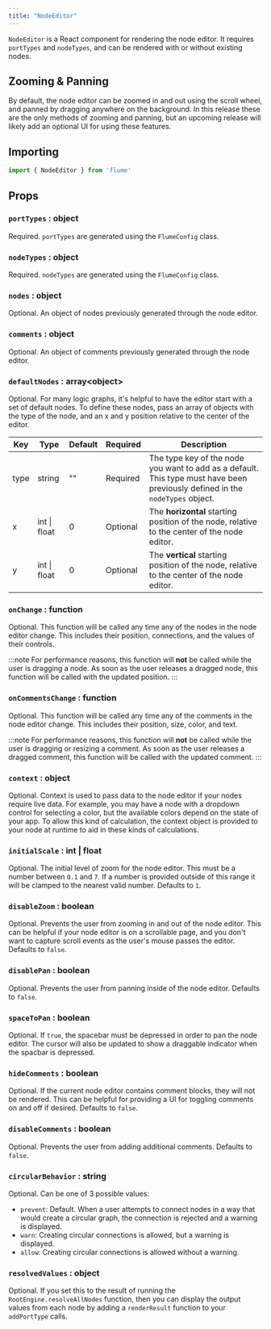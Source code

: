 ```yaml
---
title: "NodeEditor"
---
```


`NodeEditor` is a React component for rendering the node editor. It requires `portTypes` and `nodeTypes`, and can be rendered with or without existing nodes.

## Zooming & Panning

By default, the node editor can be zoomed in and out using the scroll wheel, and panned by dragging anywhere on the background. In this release these are the only methods of zooming and panning, but an upcoming release will likely add an optional UI for using these features.

## Importing

```js
import { NodeEditor } from 'flume'
```

## Props

### `portTypes` : object

Required. `portTypes` are generated using the `FlumeConfig` class.

### `nodeTypes` : object

Required. `nodeTypes` are generated using the `FlumeConfig` class.

### `nodes` : object

Optional. An object of nodes previously generated through the node editor.

### `comments` : object

Optional. An object of comments previously generated through the node editor.

### `defaultNodes` : array<object\>

Optional. For many logic graphs, it's helpful to have the editor start with a set of default nodes. To define these nodes, pass an array of objects with the type of the node, and an x and y position relative to the center of the editor.

| Key  | Type         | Default | Required | Description                                                                                                                   |
|------|--------------|---------|----------|-------------------------------------------------------------------------------------------------------------------------------|
| type | string       | ""      | Required | The type key of the node you want to add as a default. This type must have been previously defined in the `nodeTypes` object. |
| x    | int \| float | 0       | Optional | The **horizontal** starting position of the node, relative to the center of the node editor.                                       |
| y    | int \| float | 0       | Optional | The **vertical** starting position of the node, relative to the center of the node editor.                                         |

### `onChange` : function

Optional. This function will be called any time any of the nodes in the node editor change. This includes their position, connections, and the values of their controls.

:::note
For performance reasons, this function will **not** be called while the user is dragging a node. As soon as the user releases a dragged node, this function will be called with the updated position.
:::

### `onCommentsChange` : function

Optional. This function will be called any time any of the comments in the node editor change. This includes their position, size, color, and text.

:::note
For performance reasons, this function will **not** be called while the user is dragging or resizing a comment. As soon as the user releases a dragged comment, this function will be called with the updated comment.
:::

### `context` : object

Optional. Context is used to pass data to the node editor if your nodes require live data. For example, you may have a node with a dropdown control for selecting a color, but the available colors depend on the state of your app. To allow this kind of calculation, the context object is provided to your node at runtime to aid in these kinds of calculations.

### `initialScale` : int | float

Optional. The initial level of zoom for the node editor. This must be a number between `0.1` and `7`. If a number is provided outside of this range it will be clamped to the nearest valid number. Defaults to `1`.

### `disableZoom` : boolean

Optional. Prevents the user from zooming in and out of the node editor. This can be helpful if your node editor is on a scrollable page, and you don't want to capture scroll events as the user's mouse passes the editor. Defaults to `false`.

### `disablePan` : boolean

Optional. Prevents the user from panning inside of the node editor. Defaults to `false`.

### `spaceToPan` : boolean

Optional. If `true`, the spacebar must be depressed in order to pan the node editor. The cursor will also be updated to show a draggable indicator when the spacbar is depressed.

### `hideComments` : boolean

Optional. If the current node editor contains comment blocks, they will not be rendered. This can be helpful for providing a UI for toggling comments on and off if desired. Defaults to `false`.

### `disableComments` : boolean

Optional. Prevents the user from adding additional comments. Defaults to `false`.

### `circularBehavior` : string

Optional. Can be one of 3 possible values:

- `prevent`: Default. When a user attempts to connect nodes in a way that would create a circular graph, the connection is rejected and a warning is displayed.
- `warn`: Creating circular connections is allowed, but a warning is displayed.
- `allow`: Creating circular connections is allowed without a warning.

### `resolvedValues` : object

Optional. If you set this to the result of running the `RootEngine.resolveAllNodes` function, then you can display the output values from each node by adding a `renderResult` function to your `addPortType` calls.
